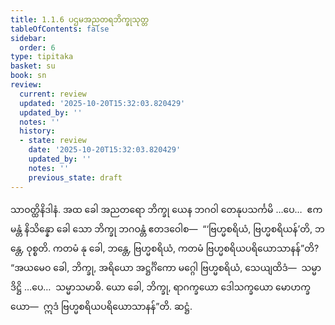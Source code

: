 ```yaml
---
title: 1.1.6 ပဌမအညတရဘိက္ခုသုတ္တ
tableOfContents: false
sidebar:
  order: 6
type: tipitaka
basket: su
book: sn
review:
  current: review
  updated: '2025-10-20T15:32:03.820429'
  updated_by: ''
  notes: ''
  history:
  - state: review
    date: '2025-10-20T15:32:03.820429'
    updated_by: ''
    notes: ''
    previous_state: draft
---
```



<DynamicBreadcrumb />


<ReviewStatus review={frontmatter.review} showDetails={true} />

<HypothesisAnnotation frontmatter={frontmatter} />

<Division number="6" book="sn" e="ch" v="18" p="280">

<Paragraph number="33" book="sn">
သာဝတ္ထိနိဒါနံ. အထ ခေါ အညတရော ဘိက္ခု ယေန ဘဂဝါ တေနုပသင်္ကမိ …ပေ…  ဧကမန္တံ နိသိန္နော ခေါ သော ဘိက္ခု ဘဂဝန္တံ ဧတဒဝေါစ—  “‘ဗြဟ္မစရိယံ, ဗြဟ္မစရိယန်’တိ, ဘန္တေ, ဝုစ္စတိ. ကတမံ နု ခေါ, ဘန္တေ, ဗြဟ္မစရိယံ, ကတမံ ဗြဟ္မစရိယပရိယောသာနန်”တိ?
</Paragraph>

<Paragraph number="34" book="sn">
“အယမေဝ ခေါ, ဘိက္ခု, အရိယော အဋ္ဌင်္ဂိကော မဂ္ဂေါ ဗြဟ္မစရိယံ, သေယျထိဒံ—  သမ္မာဒိဋ္ဌိ …ပေ…  သမ္မာသမာဓိ. ယော ခေါ, ဘိက္ခု, ရာဂက္ခယော ဒေါသက္ခယော မောဟက္ခယော—  ဣဒံ ဗြဟ္မစရိယပရိယောသာနန်”တိ.

</Paragraph>
</Division>

<Paragraph number="35" type="center" book="sn">
ဆဋ္ဌံ.
</Paragraph>